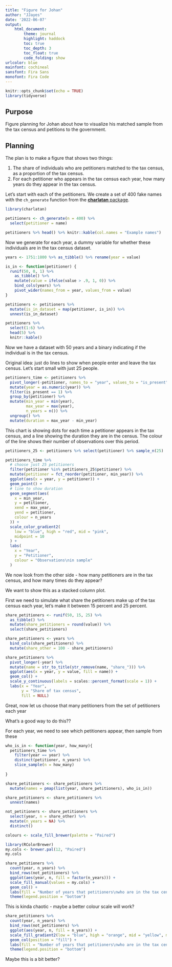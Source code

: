 ```yaml
---
title: "Figure for Johan"
author: "JJayes"
date: '2022-06-07'
output: 
    html_document:
        theme: journal
        highlight: haddock
        toc: true
        toc_depth: 3
        toc_float: true
        code_folding: show
urlcolor: blue
mainfont: cochineal
sansfont: Fira Sans
monofont: Fira Code   
---
```


```r
knitr::opts_chunk$set(echo = TRUE)
library(tidyverse)
```

## Purpose

Figure planning for Johan about how to visualize his matched sample from the tax census and petitions to the government.

## Planning

The plan is to make a figure that shows two things:

1. The share of individuals who are petitioners matched to the tax census, as a proportion of the tax census.
1. For each petitioner who appears in the tax census each year, how many years do they appear in the tax census.

Let's start with each of the petitioners. We create a set of 400 fake names with the `ch_generate` function from the [**charlatan** package](https://docs.ropensci.org/charlatan/).

```r
library(charlatan)

petitioners <- ch_generate(n = 400) %>% 
  select(petitioner = name)

petitioners %>% head() %>% knitr::kable(col.names = "Example names")
```

Now we generate for each year, a dummy variable for whether these individuals are in the tax census dataset.

```r
years <- 1751:1800 %>% as_tibble() %>% rename(year = value)

is_in <- function(petitioner) {
  runif(50, 0, 1) %>%
    as_tibble() %>%
    mutate(value = ifelse(value > .9, 1, 0)) %>% 
    bind_cols(years) %>%
    pivot_wider(names_from = year, values_from = value)
}

petitioners <- petitioners %>% 
  mutate(is_in_dataset = map(petitioner, is_in)) %>% 
  unnest(is_in_dataset)

petitioners %>% 
  select(1:6) %>% 
  head(5) %>% 
  knitr::kable()

```

Now we have a dataset with 50 years and a binary indicating if the individual is in the tax census.

Original idea: just do lines to show when people enter and leave the tax census. Let's start small with just 25 people.

```r
petitioners_time <- petitioners %>% 
  pivot_longer(-petitioner, names_to = "year", values_to = "is_present") %>% 
  mutate(year = as.numeric(year)) %>% 
  filter(is_present == 1) %>% 
  group_by(petitioner) %>% 
  mutate(min_year = min(year),
         max_year = max(year),
         n_years = n()) %>% 
  ungroup() %>% 
  mutate(duration = max_year - min_year)
```

This chart is showing dots for each time a petitioner appears in the tax census, and a line showing the duration they are in the census. The colour of the line shows their number of observations over this period.

```r
petitioners_25 <- petitioners %>% select(petitioner) %>% sample_n(25)

petitioners_time %>%
  # choose just 25 petitioners
  filter(petitioner %in% petitioners_25$petitioner) %>%
  mutate(petitioner = fct_reorder(petitioner, min_year)) %>%
  ggplot(aes(x = year, y = petitioner)) +
  geom_point() +
  # line to show duration
  geom_segment(aes(
    x = min_year,
    y = petitioner,
    xend = max_year,
    yend = petitioner,
    colour = n_years
  )) +
  scale_color_gradient2(
    low = "blue", high = "red", mid = "pink",
    midpoint = 10
  ) +
  labs(
    x = "Year",
    y = "Petitioner",
    colour = "Observations\nin sample"
  )


```


We now look from the other side - how many petitioners are in the tax census, and how many times do they appear?

We want to show this as a stacked column plot.

First we need to simulate what share the petitioners make up of the tax census each year, let's make it between 15 percent and 25 percent.

```r
share_petitioners <- runif(50, 15, 25) %>% 
  as_tibble() %>% 
  mutate(share_petitioners = round(value)) %>% 
  select(share_petitioners)

share_petitioners <- years %>% 
  bind_cols(share_petitioners) %>% 
  mutate(share_other = 100 - share_petitioners)

share_petitioners %>% 
  pivot_longer(-year) %>% 
  mutate(name = str_to_title(str_remove(name, "share_"))) %>% 
  ggplot(aes(x = year, y = value, fill = name)) +
  geom_col() +
  scale_y_continuous(labels = scales::percent_format(scale = 1)) +
  labs(x = "Year",
       y = "Share of tax census",
       fill = NULL)
```

Great, now let us choose that many petitioners from the set of petitioners each year

What's a good way to do this??

For each year, we need to see which petitioners appear, then sample from these

```r
who_is_in <- function(year, how_many){
  petitioners_time %>% 
    filter(year == year) %>% 
    distinct(petitioner, n_years) %>% 
    slice_sample(n = how_many) 
  
}

share_petitioners <- share_petitioners %>% 
  mutate(names = pmap(list(year, share_petitioners), who_is_in))

share_petitioners <- share_petitioners %>% 
  unnest(names)

not_petitioners <- share_petitioners %>% 
  select(year, n = share_other) %>% 
  mutate(n_years = NA) %>% 
  distinct()

colours <- scale_fill_brewer(palette = "Paired")

library(RColorBrewer)
my.cols <- brewer.pal(12, "Paired")
my.cols

share_petitioners %>% 
  count(year, n_years) %>% 
  bind_rows(not_petitioners) %>%
  ggplot(aes(year, n, fill = factor(n_years))) +
  scale_fill_manual(values = my.cols) +
  geom_col() +
  labs(fill = "Number of years that petitioners\nwho are in the tax census in this\nyear appear in total in tax censuses") +
  theme(legend.position = "bottom")


```

This is kinda chaotic - maybe a better colour scale will work?

```r
share_petitioners %>%
  count(year, n_years) %>%
  bind_rows(not_petitioners) %>%
  ggplot(aes(year, n, fill = n_years)) +
  scale_fill_gradient2(low = "blue", high = "orange", mid = "yellow", midpoint = 6) +
  geom_col(position = "fill") +
  labs(fill = "Number of years that petitioners\nwho are in the tax census in this\nyear appear in total in tax censuses") +
  theme(legend.position = "bottom")

```

Maybe this is a bit better?
